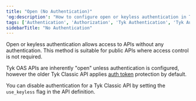 ```yaml
---
title: "Open (No Authentication)"
'og:description': "How to configure open or keyless authentication in Tyk."
tags: ['Authentication', 'Authorization', 'Tyk Authentication', 'Tyk Authorization', 'Open Authentication', 'Keyless Authentication']
sidebarTitle: "No Authentication"
---
```


Open or keyless authentication allows access to APIs without any authentication. This method is suitable for public APIs where access control is not required.

Tyk OAS APIs are inherently "open" unless authentication is configured, however the older Tyk Classic API applies [auth token](/5.8/api-management/authentication/bearer-token) protection by default.

You can disable authentication for a Tyk Classic API by setting the `use_keyless` flag in the API definition.


